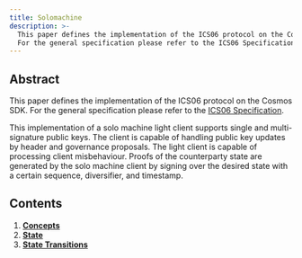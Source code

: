 ```yaml
---
title: Solomachine
description: >-
  This paper defines the implementation of the ICS06 protocol on the Cosmos SDK.
  For the general specification please refer to the ICS06 Specification.
---
```

## Abstract

This paper defines the implementation of the ICS06 protocol on the Cosmos SDK. For the general
specification please refer to the [ICS06 Specification](https://github.com/cosmos/ibc/tree/master/spec/client/ics-006-solo-machine-client).

This implementation of a solo machine light client supports single and multi-signature public
keys. The client is capable of handling public key updates by header and governance proposals.
The light client is capable of processing client misbehaviour. Proofs of the counterparty state
are generated by the solo machine client by signing over the desired state with a certain sequence,
diversifier, and timestamp.

## Contents

1. **[Concepts](02-concepts)**
2. **[State](03-state)**
3. **[State Transitions](04-state_transitions)**
